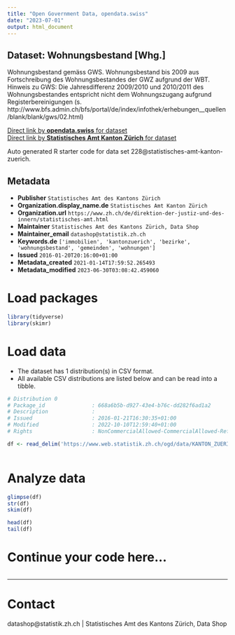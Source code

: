 ```yaml
---
title: "Open Government Data, opendata.swiss"
date: "2023-07-01"
output: html_document
---
```


## Dataset: Wohnungsbestand [Whg.]

Wohnungsbestand gemäss GWS. Wohnungsbestand bis 2009 aus Fortschreibung des Wohnungsbestandes der GWZ aufgrund der WBT. Hinweis zu GWS: Die Jahresdifferenz 2009/2010 und 2010/2011 des Wohnungsbestandes entspricht nicht dem Wohnungszugang aufgrund Registerbereinigungen (s. http://www.bfs.admin.ch/bfs/portal/de/index/infothek/erhebungen__quellen/blank/blank/gws/02.html)

[Direct link by **opendata.swiss** for dataset](https://opendata.swiss/de/dataset/wohnungsbestand-whg)<br>
[Direct link by **Statistisches Amt Kanton Zürich** for dataset](https://www.zh.ch/de/politik-staat/gemeinden/gemeindeportraet.html)

Auto generated R starter code for data set 228@statistisches-amt-kanton-zuerich.

## Metadata

- **Publisher** `Statistisches Amt des Kantons Zürich`
- **Organization.display_name.de** `Statistisches Amt Kanton Zürich`
- **Organization.url** `https://www.zh.ch/de/direktion-der-justiz-und-des-innern/statistisches-amt.html`
- **Maintainer** `Statistisches Amt des Kantons Zürich, Data Shop`
- **Maintainer_email** `datashop@statistik.zh.ch`
- **Keywords.de** `['immobilien', 'kantonzuerich', 'bezirke', 'wohnungsbestand', 'gemeinden', 'wohnungen']`
- **Issued** `2016-01-20T20:16:00+01:00`
- **Metadata_created** `2021-01-14T17:59:52.265493`
- **Metadata_modified** `2023-06-30T03:08:42.459060`


# Load packages

```r

library(tidyverse)
library(skimr)

```

# Load data

-   The dataset has 1 distribution(s) in CSV format.
-   All available CSV distributions are listed below and can be read into a tibble.

```r

# Distribution 0
# Package_id               : 668a6b5b-d927-43e4-b76c-dd282f6ad1a2
# Description              : 
# Issued                   : 2016-01-21T16:30:35+01:00
# Modified                 : 2022-10-10T12:59:40+01:00
# Rights                   : NonCommercialAllowed-CommercialAllowed-ReferenceRequired

df <- read_delim('https://www.web.statistik.zh.ch/ogd/data/KANTON_ZUERICH_140.csv')



```

# Analyze data

```r

glimpse(df)
str(df)
skim(df)

head(df)
tail(df)

```

# Continue your code here...

```r

```

------------------------------------------------------------------------

# Contact

datashop@statistik.zh.ch | Statistisches Amt des Kantons Zürich, Data Shop
